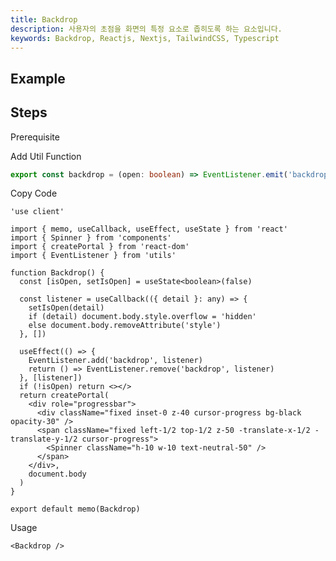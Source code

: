 ```yaml
---
title: Backdrop
description: 사용자의 초점을 화면의 특정 요소로 좁히도록 하는 요소입니다.
keywords: Backdrop, Reactjs, Nextjs, TailwindCSS, Typescript
---
```


## Example

<Storybook url="https://workshop.kidow.me/?path=/docs/components-backdrop-v1--docs" />

## Steps

<Steps>

<Step>Prerequisite</Step>

<Blocks>
  <LinkBlock icon="components" name="Spinner" slug="/components/spinner" />
  <LinkBlock icon="utils" name="EventListener" slug="/utils/event-listener" />
</Blocks>

<Step>Add Util Function</Step>

```ts title="utils/backdrop.ts"
export const backdrop = (open: boolean) => EventListener.emit('backdrop', open)
```

<Step>Copy Code</Step>

```tsx title="containers/Backdrop/index.tsx"
'use client'

import { memo, useCallback, useEffect, useState } from 'react'
import { Spinner } from 'components'
import { createPortal } from 'react-dom'
import { EventListener } from 'utils'

function Backdrop() {
  const [isOpen, setIsOpen] = useState<boolean>(false)

  const listener = useCallback(({ detail }: any) => {
    setIsOpen(detail)
    if (detail) document.body.style.overflow = 'hidden'
    else document.body.removeAttribute('style')
  }, [])

  useEffect(() => {
    EventListener.add('backdrop', listener)
    return () => EventListener.remove('backdrop', listener)
  }, [listener])
  if (!isOpen) return <></>
  return createPortal(
    <div role="progressbar">
      <div className="fixed inset-0 z-40 cursor-progress bg-black opacity-30" />
      <span className="fixed left-1/2 top-1/2 z-50 -translate-x-1/2 -translate-y-1/2 cursor-progress">
        <Spinner className="h-10 w-10 text-neutral-50" />
      </span>
    </div>,
    document.body
  )
}

export default memo(Backdrop)
```

<Step>Usage</Step>

```tsx
<Backdrop />
```

</Steps>
